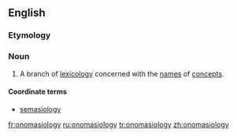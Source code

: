 ==English==
{{wikipedia}}
===Etymology===
{{rfe}}

===Noun===
{{en-noun|!}}

# A branch of [[lexicology]] concerned with the [[name]]s of [[concept]]s.

====Coordinate terms====
* [[semasiology]]

[[fr:onomasiology]]
[[ru:onomasiology]]
[[tr:onomasiology]]
[[zh:onomasiology]]